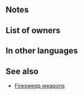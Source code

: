 {{Weapon Infobox
|tagid=SID_火薙ぎの槍
|weaponType=Lance
|weaponName=Firesweep Lance
|might=11
|range=1
|effect=Unit and foe cannot counterattack.
|cost=200
|exclusive=0
|statModifiers=0,11,0,0,0
|next=Firesweep L+
|promotionRarity=5
|promotionTier=1
|required=Steel Lance
|properties=random_owner
}}
==Notes==
{{Firesweep interaction}}
==List of owners==
{{Skill Hero List}}

==In other languages==
{{OtherLanguages
|japanese=火薙ぎの槍
|german=Feuerfegerlanze
|spanishEU=Lanza Vulcano
|spanishLA=Lanza Vulcano
|french=L. enflammée
|italian=Lanciafuoco
|chineseTW=火薙之槍
|portuguese=Lança vulcão
}}
==See also==
* [[Skill families#Firesweep|Firesweep weapons]]
{{Weapons Navbox}}